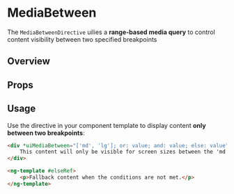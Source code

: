 

<Meta of={MediaBetweenStories} />

# MediaBetween

The `MediaBetweenDirective` uilies a **range-based media query** to control content visibility between two specified breakpoints

## Overview

<Canvas>
	<Story of={MediaBetweenStories.Overview} />
</Canvas>

## Props

<Controls />

## Usage

Use the directive in your component template to display content **only between two breakpoints**:

```html
<div *uiMediaBetween="['md', 'lg']; or: value; and: value; else: value">
	This content will only be visible for screen sizes between the 'md' and 'lg' breakpoints.
</div>

<ng-template #elseRef>
	<p>Fallback content when the conditions are not met.</p>
</ng-template>
```
